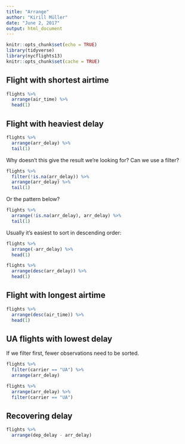 ```yaml
---
title: "Arrange"
author: "Kirill Müller"
date: "June 2, 2017"
output: html_document
---
```


```r
knitr::opts_chunk$set(echo = TRUE)
library(tidyverse)
library(nycflights13)
knitr::opts_chunk$set(cache = TRUE)
```


## Flight with shortest airtime

```r
flights %>% 
  arrange(air_time) %>%
  head(1)
```


## Flight with heaviest delay

```r
flights %>% 
  arrange(arr_delay) %>%
  tail(1)
```

Why doesn't this give the result we're looking for? Can we use a filter?

```r
flights %>% 
  filter(!is.na(arr_delay)) %>%
  arrange(arr_delay) %>%
  tail(1)
```

Or the pattern below?

```r
flights %>% 
  arrange(!is.na(arr_delay), arr_delay) %>%
  tail(1)
```

Usually it's easiest to sort in descending order:

```r
flights %>% 
  arrange(-arr_delay) %>%
  head(1)
```

```r
flights %>% 
  arrange(desc(arr_delay)) %>%
  head(1)
```


## Flight with longest airtime

```r
flights %>% 
  arrange(desc(air_time)) %>%
  head(1)
```


## UA flights with lowest delay

If we filter first, fewer observations need to be sorted.

```r
flights %>% 
  filter(carrier == "UA") %>%
  arrange(arr_delay)
```


```r
flights %>% 
  arrange(arr_delay) %>%
  filter(carrier == "UA")
```


## Recovering delay

```r
flights %>% 
  arrange(dep_delay - arr_delay)
```
